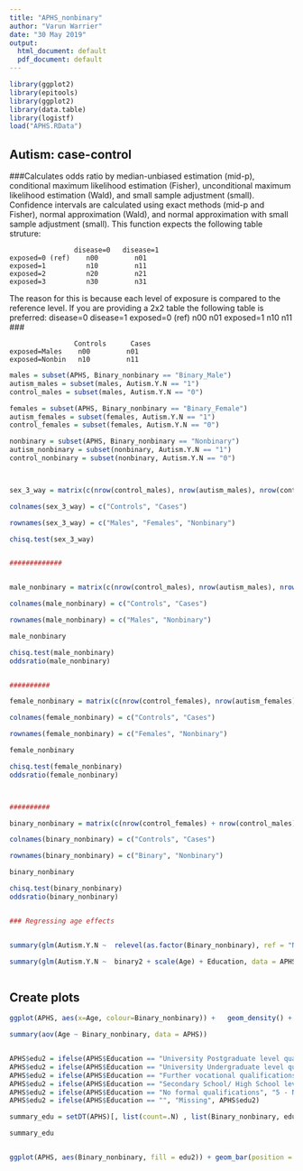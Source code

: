 ---
title: "APHS_nonbinary"
author: "Varun Warrier"
date: "30 May 2019"
output:
  html_document: default
  pdf_document: default
---

```{r}
library(ggplot2)
library(epitools)
library(ggplot2)
library(data.table)
library(logistf)
load("APHS.RData")
```

## Autism: case-control


###Calculates odds ratio by median-unbiased estimation (mid-p), conditional maximum likelihood estimation (Fisher), unconditional maximum likelihood estimation (Wald), and small sample adjustment (small). Confidence intervals are calculated using exact methods (mid-p and Fisher), normal approximation (Wald), and normal approximation with small sample adjustment (small). This function expects the following table struture:

                    disease=0   disease=1
    exposed=0 (ref)    n00         n01
    exposed=1          n10         n11	
    exposed=2          n20         n21
    exposed=3          n30         n31
  
The reason for this is because each level of exposure is compared to the reference level. If you are providing a 2x2 table the following table is preferred:
                    disease=0   disease=1
    exposed=0 (ref)    n00         n01
    exposed=1          n10         n11	
  ###

                    Controls      Cases
    exposed=Males    n00         n01
    exposed=Nonbin   n10         n11	




```{r case-control chi-square}
males = subset(APHS, Binary_nonbinary == "Binary_Male")
autism_males = subset(males, Autism.Y.N == "1")
control_males = subset(males, Autism.Y.N == "0")

females = subset(APHS, Binary_nonbinary == "Binary_Female")
autism_females = subset(females, Autism.Y.N == "1")
control_females = subset(females, Autism.Y.N == "0")

nonbinary = subset(APHS, Binary_nonbinary == "Nonbinary")
autism_nonbinary = subset(nonbinary, Autism.Y.N == "1")
control_nonbinary = subset(nonbinary, Autism.Y.N == "0")



sex_3_way = matrix(c(nrow(control_males), nrow(autism_males), nrow(control_females), nrow(autism_females), nrow(control_nonbinary), nrow(autism_nonbinary) ), ncol = 2, byrow = TRUE)

colnames(sex_3_way) = c("Controls", "Cases")

rownames(sex_3_way) = c("Males", "Females", "Nonbinary")

chisq.test(sex_3_way)


#############


male_nonbinary = matrix(c(nrow(control_males), nrow(autism_males), nrow(control_nonbinary), nrow(autism_nonbinary) ), ncol = 2, byrow = TRUE)

colnames(male_nonbinary) = c("Controls", "Cases")

rownames(male_nonbinary) = c("Males", "Nonbinary")

male_nonbinary

chisq.test(male_nonbinary)
oddsratio(male_nonbinary)


##########

female_nonbinary = matrix(c(nrow(control_females), nrow(autism_females), nrow(control_nonbinary), nrow(autism_nonbinary) ), ncol = 2, byrow = TRUE)

colnames(female_nonbinary) = c("Controls", "Cases")

rownames(female_nonbinary) = c("Females", "Nonbinary")

female_nonbinary

chisq.test(female_nonbinary)
oddsratio(female_nonbinary)



##########

binary_nonbinary = matrix(c(nrow(control_females) + nrow(control_males), nrow(autism_females) + nrow(autism_males), nrow(control_nonbinary), nrow(autism_nonbinary) ), ncol = 2, byrow = TRUE)

colnames(binary_nonbinary) = c("Controls", "Cases")

rownames(binary_nonbinary) = c("Binary", "Nonbinary")

binary_nonbinary

chisq.test(binary_nonbinary)
oddsratio(binary_nonbinary)


### Regressing age effects


summary(glm(Autism.Y.N ~  relevel(as.factor(Binary_nonbinary), ref = "Nonbinary") + scale(Age) + Education, data = APHS, family = "binomial"))

summary(glm(Autism.Y.N ~  binary2 + scale(Age) + Education, data = APHS, family = "binomial"))



```



## Create plots

```{R, Plot}

ggplot(APHS, aes(x=Age, colour=Binary_nonbinary)) +   geom_density() + theme_classic() + xlab("Age")

summary(aov(Age ~ Binary_nonbinary, data = APHS))


APHS$edu2 = ifelse(APHS$Education == "University Postgraduate level qualifications (MA, MSc, PhD, Certificate, etc.)", "1 - Postgraduate", 0)
APHS$edu2 = ifelse(APHS$Education == "University Undergraduate level qualifications (BA, BSc, etc.)", "2 - Undergraduate", APHS$edu2)
APHS$edu2 = ifelse(APHS$Education == "Further vocational qualifications", "3 - Vocational", APHS$edu2)
APHS$edu2 = ifelse(APHS$Education == "Secondary School/ High School level qualifications", "4 - Highschool", APHS$edu2)
APHS$edu2 = ifelse(APHS$Education == "No formal qualifications", "5 - No Highschool", APHS$edu2)
APHS$edu2 = ifelse(APHS$Education == "", "Missing", APHS$edu2)

summary_edu = setDT(APHS)[, list(count=.N) , list(Binary_nonbinary, edu2)]

summary_edu


ggplot(APHS, aes(Binary_nonbinary, fill = edu2)) + geom_bar(position = 'fill') + theme_classic()


```

